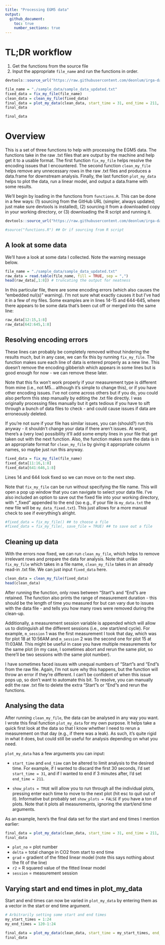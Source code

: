 ```yaml
---
title: "Processing EGM5 data"
output:
  github_document:
    toc: true
    number_sections: true
---
```


# TL;DR workflow

(1) Get the functions from the source file 
(2) Input the appropriate `file_name` and run the functions in order.
```r
devtools::source_url("https://raw.githubusercontent.com/deonlum/irga-data-processing/main/functions.R")
```
```r
file_name = "./sample_data/sample_data_updated.txt"
fixed_data = fix_my_file(file_name)
clean_data = clean_my_file(fixed_data)
final_data = plot_my_data(clean_data, start_time = 31, end_time = 211, show_plots = FALSE)
final_data
```
```r
final_data
```

# Overview

This is a set of three functions to help with processing the EGM5 data. The functions take in the raw .txt files that are output by the machine and help get it to a usable format. The first function `fix_my_file` helps resolve the encoding issues that I encountered. The second function `clean_my_file` helps remove any unnecessary rows in the raw .txt files and produces a data.frame for downstream analysis. Finally, the last function `plot_my_data` helps to plot the data, run a linear model, and output a data.frame with some results.

We'll begin by loading in the functions from `functions.R`. This can be done in a few ways: (1) sourcing from the GitHub URL (simpler, always updated; just make sure devtools is installed), (2) sourcing it from a downloaded copy in your working directory, or (3) downloading the R script and running it.

```r
devtools::source_url("https://raw.githubusercontent.com/deonlum/irga-data-processing/main/functions.R") ## Source from URL

#source("functions.R") ## Or if sourcing from R script

```

## A look at some data
We'll have a look at some data I collected. Note the warning message below.

```r
file_name = "./sample_data/sample_data_updated.txt"
raw_data = read.table(file_name, fill = TRUE, sep = ",")
head(raw_data[,1:8]) # truncating the output for neatness
```

In this particular file, there are some encoding errors (which also causes the "embedded nul(s)" warning). I'm not sure what exactly causes it but I've had it in a few of my files. Some examples are in lines 14-15 and 644-645, where there appears to be some data that's been cut off or merged into the same line:

```r
raw_data[12:15,1:8]
raw_data[642:645,1:8]

```

## Resolving encoding errors
These lines can probably be completely removed without hindering the results much, but in any case, we can fix this by running `fix_my_file`. The function makes sure each line of data is entered properly as a new line. This doesn't remove the encoding gibberish which appears in some lines but is good enough for now - we can remove these later. 

Note that this fix won't work properly if your measurement type is different from mine (i.e., not M5... although it's simple to change this), or if you have other encoding issues. I've not come across others but if you do, you could also perform this step manually by editing the .txt file directly. I was originally processing files manually but it gets tedious if you have to sift through a bunch of data files to check - and could cause issues if data are erroneously deleted.

If you're not sure if your file has similar issues, you can (should?) run this anyway - it shouldn't change your data if there aren't issues. At worst, there's a (very low) possibility it'll add some empty lines in your file that get taken out with the next function. Also, the function makes sure the data is in an appropriate format for `clean_my_file` by giving it appropriate column names, so maybe just run this anyway.

```r
fixed_data = fix_my_file(file_name)
fixed_data[11:16,1:8]
fixed_data[641:646,1:8]
```

Lines 14 and 644 look fixed so we can move on to the next step.

Note that `fix_my_file` can be run without specifying the file name. This will open a pop up window that you can navigate to select your data file. I've also included an option to save out the fixed file into your working directory, with "_fixed" appended to the end (so e.g., if your file is `my_data.txt` the new file will be `my_data_fixed.txt`). This just allows for a more manual check to see if everything's alright.
```r
#fixed_data = fix_my_file() ## to choose a file
#fixed_data = fix_my_file(, save_file = TRUE) ## to save out a file
```

## Cleaning up data
With the errors now fixed, we can run `clean_my_file`, which helps to remove irrelevant rows and prepare the data for analysis. Note that unlike `fix_my_file` which takes in a file name, `clean_my_file` takes in an already read-in .txt file. We can just input `fixed_data` here.

```r
clean_data = clean_my_file(fixed_data)
head(clean_data)
```
After running the function, only rows between "Start"s and "End"s are retained. The function also prints the range of measurement duration - this should be the length of time you measured for but can vary due to issues with the data file - and tells you how many rows were removed during the clean-up.

Additionally, a measurement session variable is appended which will allow us to distinguish all the different sessions (i.e., one start/end cycle). For example, `m_session` 1 was the first measurement I took that day, which was for plot 18 at 10:56AM and `m_session` 2 was the second one for plot 15 at 11:03AM. This might be useful in case you have multiple measurements for the same plot (in my case, I sometimes abort and rerun the same plot, so there'll be two sessions with the same plot number).

I have sometimes faced issues with unequal numbers of "Start"s and "End"s from the raw file. Again, I'm not sure why this happens, but the function will throw an error if they're different. I can't be confident of when this issue pops up, so don't want to automate this bit. To resolve, you can manually edit the raw .txt file to delete the extra "Start"s or "End"s and rerun the functions.

## Analysing the data
After running `clean_my_file`, the data can be analysed in any way you want. I wrote this final function `plot_my_data` for my own purpose. It helps take a quick first look at the data so that I know whether I need to rerun a measurement on that day (e.g., if there was a leak). As such, it's quite rigid in what it does, but could still be useful for analysis depending on what you need.

`plot_my_data` has a few arguments you can input: 

* `start_time` and `end_time` can be altered to limit analysis to the desired time. For example, if I wanted to discard the first 30 seconds, I'd set `start_time = 31`, and if I wanted to end if 3 minutes after, I'd set `end_time = 211`. 

* `show_plots = TRUE` will allow you to run through all the individual plots, pressing enter each time to move to the next plot (hit esc to quit out of it). Informative but probably set `show_plots = FALSE` if you have a ton of plots. Note that it plots all measurements, ignoring the start/end time arguments.

As an example, here's the final data set for the start and end times I mention earlier:
```r
final_data = plot_my_data(clean_data, start_time = 31, end_time = 211, show_plots = FALSE)
final_data
```

* `plot_no` = plot number
* `delta` = total change in CO2 from start to end time
* `grad` = gradient of the fitted linear model (note this says nothing about the fit of the line)
* `r2` = R squared value of the fitted linear model
* `session` = measurement session

## Varying start and end times in plot_my_data

Start and end times can now be varied in `plot_my_data` by entering them as a vector in the start or end time argument.

```r
# Arbitrarily setting some start and end times
my_start_times = 1:24
my_end_times = 120-1:24

final_data = plot_my_data(clean_data, start_time = my_start_times, end_time = my_end_times, show_plots = FALSE)
final_data
```
